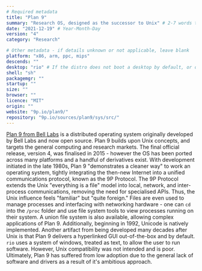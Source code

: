 ```yaml
---
# Required metadata
title: "Plan 9"
summary: "Research OS, designed as the successor to Unix" # 2-7 words that sum up the distribution
date: "2021-12-19" # Year-Month-Day
version: "4"
category: "Research"

# Other metadata - if details unknown or not applicable, leave blank
platform: "x86, arm, ppc, mips"
descends: ""
desktop: "rio" # If the distro does not boot a desktop by default, or doesn't ship one, leave 'desktop' blank
shell: "sh"
packagemgr: ""
startup: ""
size: ""
browser: ""
licence: "MIT"
origin: ""
website: "9p.io/plan9/"
repository: "9p.io/sources/plan9/sys/src/"
---
```


[Plan 9 from Bell Labs](http://9p.io/plan9/) is a distributed operating system originally developed by Bell Labs and now open source. Plan 9 builds upon Unix concepts, and targets the general computing and research markets. The final official release, version 4, was finalised in 2015 - however the OS has been ported across many platforms and a handful of derivatives exist. With development initiated in the late 1980s, Plan 9 "demonstrates a cleaner way" to work an operating system, tightly integrating the then-new Internet into a unified communications protocol, known as the 9P Protocol. The 9P Protocol extends the Unix "everything is a file" model into local, network, and inter-process communications, removing the need for specialised APIs. Thus, the Unix influence feels "familiar" but "quite foreign." Files are even used to manage processes and interfacing with networking hardware - one can `cd` into the `/proc` folder and use file system tools to view processes running on their system. A union file system is also available, allowing complex applications of Plan 9. Additionally, beginning in 1992, Unicode is natively implemented. Another artifact from being developed many decades after Unix is that Plan 9 delivers a hyperlinked GUI out-of-the-box and by default. `rio` uses a system of windows, treated as text, to allow the user to run software. However, Unix compatibility was not intended and is poor. Ultimately, Plan 9 has suffered from low adoption due to the general lack of software and drivers as a result of it's ambitious approach.
